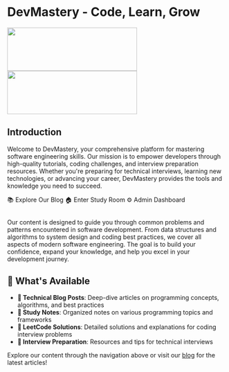 
# DevMastery - Code, Learn, Grow

<div className="w-auto px-2 pt-16 pb-8 mx-auto sm:pt-24 lg:px-8">
  <div className="w-auto grid grid-cols-2">
    <img
      src="./java.png"
      height="100"
      width="300"
      style={{
        transform: "scale(1.4)",
        marginTop: "3rem",
        borderRadius: "50%",
      }}
    />
    <img
      src="./dsa.png"
      height="100"
      width="300"
      style={{
        transform: "scale(1.4)",
      }}
    />
  </div>
</div>

## Introduction

Welcome to DevMastery, your comprehensive platform for mastering software engineering skills. Our mission is to empower developers through high-quality tutorials, coding challenges, and interview preparation resources. Whether you're preparing for technical interviews, learning new technologies, or advancing your career, DevMastery provides the tools and knowledge you need to succeed.

<div className="my-8 flex flex-col sm:flex-row gap-4">
  <Link
    href="/blogs"
    className="inline-flex items-center px-6 py-3 border border-transparent text-base font-medium rounded-md text-white bg-blue-600 hover:bg-blue-700 transition-colors"
  >
    📚 Explore Our Blog
  </Link>
  <Link
    href="/study-room"
    className="inline-flex items-center px-6 py-3 border border-transparent text-base font-medium rounded-md text-white bg-gradient-to-r from-purple-600 to-blue-600 hover:from-purple-700 hover:to-blue-700 transition-all duration-300 transform hover:scale-105 shadow-lg"
  >
    🏠 Enter Study Room
  </Link>
  <Link
    href="/admin"
    className="inline-flex items-center px-6 py-3 border border-gray-300 text-base font-medium rounded-md text-gray-700 bg-white hover:bg-gray-50 transition-colors"
  >
    ⚙️ Admin Dashboard
  </Link>
</div>

## <Features />

Our content is designed to guide you through common problems and patterns encountered in software development. From data structures and algorithms to system design and coding best practices, we cover all aspects of modern software engineering. The goal is to build your confidence, expand your knowledge, and help you excel in your development journey.

## 🚀 What's Available

- **📖 Technical Blog Posts**: Deep-dive articles on programming concepts, algorithms, and best practices
- **📝 Study Notes**: Organized notes on various programming topics and frameworks
- **🧩 LeetCode Solutions**: Detailed solutions and explanations for coding interview problems
- **💼 Interview Preparation**: Resources and tips for technical interviews

Explore our content through the navigation above or visit our [blog](/blogs) for the latest articles!
